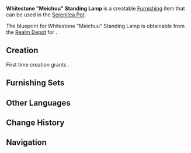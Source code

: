 {{Furnishing Infobox
|id             = 373408
|image          = Item Whitestone "Meichuu" Standing Lamp.png
|category       = Landscape
|subcategory    = Lighting
|rarity         = 3
|adeptal_energy = 60
|load           = 115
|reduced_load   = 97
|description    = A cleverly designed Inazuman street lamp that was made out of pure white stone.<br />It is said that the swirling sounds of thunder will remain on this lamp, thus displaying the [[Raiden Shogun]]'s might. However, none of the childrens' special experiments have resulted in them hearing any such thunderous echoes.
|blueprint      = [[Housing/Realm Depot|Realm Depot]]
}}
'''Whitestone "Meichuu" Standing Lamp''' is a creatable [[Furnishing]] item that can be used in the [[Serenitea Pot]].

The blueprint for Whitestone "Meichuu" Standing Lamp is obtainable from the [[Realm Depot]] for {{Item|Realm Currency|24|x=160}}.

==Creation==
First time creation grants {{Item|Trust|24|x=60}}.
{{Recipe
|type = Creation
|time = 14h
|Iron Chunk = 8
}}

==Furnishing Sets==
{{Craft Usage}}

==Other Languages==
{{Other Languages
|default_hidden = 1
|en      = Whitestone "Meichuu" Standing Lamp
|zhs     = 白石「鸣驻」立灯
|zhs_rm  = Báishí "Míng Zhù" Lì Dēng
|zht     = 白石「鳴駐」立燈
|zht_rm  = Báishí "Míng Zhù" Lì Dēng
|ja      = 白石「鳴駐」灯籠
|ja_rm   = Shiroishi "Meichuu" Tourou{{Assumed}}
|ko      = 백석 「명주」 스탠드
|ko_rm   = Baekseok "Myeongju" Seutaendeu
|es      = Linterna de pie Meichuu de piedra blanca
|fr      = Lampadaire « Meichuu » en pierre blanche
|ru      = Фонарь из белого камня «Мэйчу»
|th      = โคมไฟ "Meichuu" หินขาว
|th_rm   = 
|vi      = Trụ Đèn Đá Trắng
|de      = „Meichuu“-Stehlaterne aus Weißstein
|id      = Lampu Berdiri "Meichuu" dari Batu Putih
|pt      = Lanterna "Meichuu" de Pedra Branca
}}

==Change History==
{{Change History|2.1}}

==Navigation==
{{Furnishing Navbox/Exterior|Landscape}}